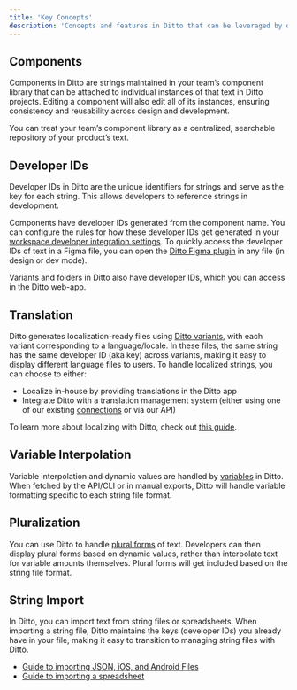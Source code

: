 ```yaml
---
title: 'Key Concepts'
description: 'Concepts and features in Ditto that can be leveraged by developers'
---
```


## Components

Components in Ditto are strings maintained in your team’s component library that can be attached to individual instances of that text in Ditto projects. Editing a component will also edit all of its instances, ensuring consistency and reusability across design and development. 

You can treat your team’s component library as a centralized, searchable repository of your product’s text. 

## Developer IDs

Developer IDs in Ditto are the unique identifiers for strings and serve as the key for each string. This allows developers to reference strings in development. 

Components have developer IDs generated from the component name. You can configure the rules for how these developer IDs get generated in your [workspace developer integration settings](https://app.dittowords.com/account/devtools). To quickly access the developer IDs of text in a Figma file, you can open the [Ditto Figma plugin](https://www.figma.com/community/plugin/798826066406007173/ditto-manage-copy-from-design-to-production) in any file (in design or dev mode). 

Variants and folders in Ditto also have developer IDs, which you can access in the Ditto web-app. 

## Translation

Ditto generates localization-ready files using [Ditto variants](https://www.dittowords.com/docs/variants), with each variant corresponding to a language/locale. In these files, the same string has the same developer ID (aka key) across variants, making it easy to display different language files to users. To handle localized strings, you can choose to either: 

- Localize in-house by providing translations in the Ditto app
- Integrate Ditto with a translation management system (either using one of our existing [connections](https://app.dittowords.com/account/connections) or via our API)

To learn more about localizing with Ditto, check out [this guide](https://www.dittowords.com/blog/the-all-in-one-guide-to-localizing-with-ditto).

## Variable Interpolation

Variable interpolation and dynamic values are handled by [variables](https://www.dittowords.com/docs/variables) in Ditto. When fetched by the API/CLI or in manual exports, Ditto will handle variable formatting specific to each string file format. 

## Pluralization

You can use Ditto to handle [plural forms](https://www.dittowords.com/docs/pluralization) of text. Developers can then display plural forms based on dynamic values, rather than interpolate text for variable amounts themselves. Plural forms will get included based on the string file format.

## String Import

In Ditto, you can import text from string files or spreadsheets. When importing a string file, Ditto maintains the keys (developer IDs) you already have in your file, making it easy to transition to managing string files with Ditto.

- [Guide to importing JSON, iOS, and Android Files](https://www.dittowords.com/docs/importing-string-files)
- [Guide to importing a spreadsheet](https://www.dittowords.com/docs/importing-csv-files)